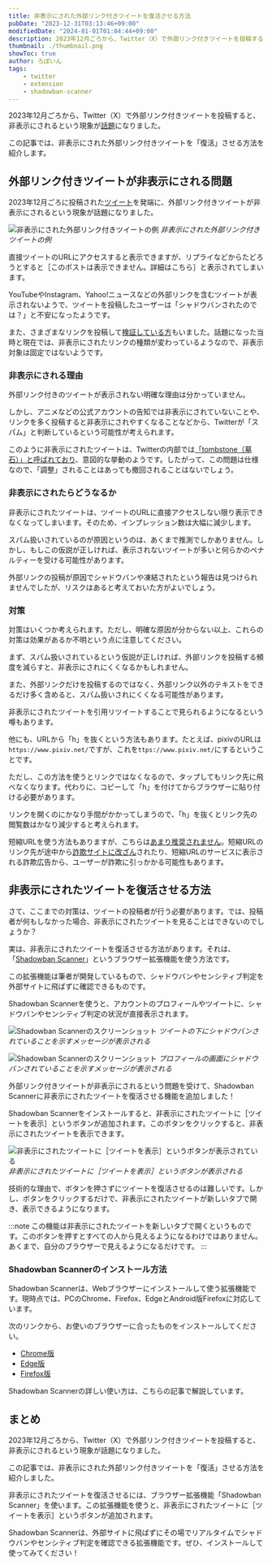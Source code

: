 ```yaml
---
title: 非表示にされた外部リンク付きツイートを復活させる方法
pubDate: "2023-12-31T03:13:46+09:00"
modifiedDate: "2024-01-01T01:04:44+09:00"
description: 2023年12月ごろから、Twitter（X）で外部リンク付きツイートを投稿すると、非表示にされるという現象が話題になりました。この記事では、非表示にされた外部リンク付きツイートを「復活」させる方法を紹介します。
thumbnail: ./thumbnail.png
showToc: true
author: ろぼいん
tags:
    - twitter
    - extension
    - shadowban-scanner
---
```



2023年12月ごろから、Twitter（X）で外部リンク付きツイートを投稿すると、非表示にされるという現象が[話題](https://togetter.com/li/2276996)になりました。

この記事では、非表示にされた外部リンク付きツイートを「復活」させる方法を紹介します。

## 外部リンク付きツイートが非表示にされる問題

2023年12月ごろに投稿された[ツイート](https://twitter.com/takatoh_life/status/1734064949876674572)を発端に、外部リンク付きツイートが非表示にされるという現象が話題になりました。

![非表示にされた外部リンク付きツイートの例](./image.png)
*非表示にされた外部リンク付きツイートの例*

直接ツイートのURLにアクセスすると表示できますが、リプライなどからたどろうとすると［このポストは表示できません。詳細はこちら］と表示されてしまいます。

YouTubeやInstagram、Yahoo!ニュースなどの外部リンクを含むツイートが表示されないようで、ツイートを投稿したユーザーは「シャドウバンされたのでは？」と不安になったようです。

また、さまざまなリンクを投稿して[検証している方](https://twitter.com/999cc/status/1735684862177398990)もいました。話題になった当時と現在では、非表示にされたリンクの種類が変わっているようなので、非表示対象は固定ではないようです。

### 非表示にされる理由

外部リンク付きのツイートが表示されない明確な理由は分かっていません。

しかし、アニメなどの公式アカウントの告知では非表示にされていないことや、リンクを多く投稿すると非表示にされやすくなることなどから、Twitterが「スパム」と判断しているという可能性が考えられます。

このように非表示にされたツイートは、Twitterの内部では[「tombstone（墓石）」と呼ばれており](https://0115765.com/archives/50433)、意図的な挙動のようです。したがって、この問題は仕様なので、「調整」されることはあっても撤回されることはないでしょう。

### 非表示にされたらどうなるか

非表示にされたツイートは、ツイートのURLに直接アクセスしない限り表示できなくなってしまいます。そのため、インプレッション数は大幅に減少します。

スパム扱いされているのが原因というのは、あくまで推測でしかありません。しかし、もしこの仮説が正しければ、表示されないツイートが多いと何らかのペナルティーを受ける可能性があります。

外部リンクの投稿が原因でシャドウバンや凍結されたという報告は見つけられませんでしたが、リスクはあると考えておいた方がよいでしょう。

### 対策

対策はいくつか考えられます。ただし、明確な原因が分からない以上、これらの対策は効果があるか不明という点に注意してください。

まず、スパム扱いされているという仮説が正しければ、外部リンクを投稿する頻度を減らすと、非表示にされにくくなるかもしれません。

また、外部リンクだけを投稿するのではなく、外部リンク以外のテキストをできるだけ多く含めると、スパム扱いされにくくなる可能性があります。

非表示にされたツイートを引用リツイートすることで見られるようになるという噂もあります。

他にも、URLから「h」を抜くという方法もあります。たとえば、pixivのURLは`https://www.pixiv.net/`ですが、これを`ttps://www.pixiv.net/`にするということです。

ただし、この方法を使うとリンクではなくなるので、タップしてもリンク先に飛べなくなります。代わりに、コピーして「h」を付けてからブラウザーに貼り付ける必要があります。

リンクを開くのにかなり手間がかかってしまうので、「h」を抜くとリンク先の閲覧数はかなり減少すると考えられます。

短縮URLを使う方法もありますが、こちらは[あまり推奨されません](https://gigazine.net/news/20210614-link-shortener/)。短縮URLのリンク先が途中から[詐欺サイトに改ざん](https://www.itmedia.co.jp/news/articles/2311/15/news194.html)されたり、短縮URLのサービスに表示される詐欺広告から、ユーザーが詐欺に引っかかる可能性もあります。

## 非表示にされたツイートを復活させる方法

さて、ここまでの対策は、ツイートの投稿者が行う必要があります。では、投稿者が何もしなかった場合、非表示にされたツイートを見ることはできないのでしょうか？

実は、非表示にされたツイートを復活させる方法があります。それは、「[Shadowban Scanner](https://shadowban-scanner.roboin.io/)」というブラウザー拡張機能を使う方法です。

この拡張機能は筆者が開発しているもので、シャドウバンやセンシティブ判定を外部サイトに飛ばずに確認できるものです。

Shadowban Scannerを使うと、アカウントのプロフィールやツイートに、シャドウバンやセンシティブ判定の状況が直接表示されます。

![Shadowban Scannerのスクリーンショット](./screenshot2_ja.png)
*ツイートの下にシャドウバンされていることを示すメッセージが表示される*

![Shadowban Scannerのスクリーンショット](./screenshot1_ja.png)
*プロフィールの画面にシャドウバンされていることを示すメッセージが表示される*

外部リンク付きツイートが非表示にされるという問題を受けて、Shadowban Scannerに非表示にされたツイートを復活させる機能を追加しました！

Shadowban Scannerをインストールすると、非表示にされたツイートに［ツイートを表示］というボタンが追加されます。このボタンをクリックすると、非表示にされたツイートを表示できます。

![非表示にされたツイートに［ツイートを表示］というボタンが表示されている](./screenshot3_ja.png)
*非表示にされたツイートに［ツイートを表示］というボタンが表示される*

技術的な理由で、ボタンを押さずにツイートを復活させるのは難しいです。しかし、ボタンをクリックするだけで、非表示にされたツイートが新しいタブで開き、表示できるようになります。

:::note
この機能は非表示にされたツイートを新しいタブで開くというものです。このボタンを押すとすべての人から見えるようになるわけではありません。あくまで、自分のブラウザーで見えるようになるだけです。
:::

### Shadowban Scannerのインストール方法

Shadowban Scannerは、Webブラウザーにインストールして使う拡張機能です。現時点では、PCのChrome、Firefox、EdgeとAndroid版Firefoxに対応しています。

次のリンクから、お使いのブラウザーに合ったものをインストールしてください。

- [Chrome版](https://chrome.google.com/webstore/detail/enlganfikppbjhabhkkilafmkhifadjd/)
- [Edge版](https://microsoftedge.microsoft.com/addons/detail/shadowban-scanner/kfeecmboomhggeeceipnbbdjmhjoccbl)
- [Firefox版](https://addons.mozilla.org/firefox/addon/shadowban-scanner/)

Shadowban Scannerの詳しい使い方は、こちらの記事で解説しています。

<ArticleCard link="/article/2023/09/30/detect-twitter-shadowban/" />

## まとめ

2023年12月ごろから、Twitter（X）で外部リンク付きツイートを投稿すると、非表示にされるという現象が話題になりました。

この記事では、非表示にされた外部リンク付きツイートを「復活」させる方法を紹介しました。

非表示にされたツイートを復活させるには、ブラウザー拡張機能「Shadowban Scanner」を使います。この拡張機能を使うと、非表示にされたツイートに［ツイートを表示］というボタンが追加されます。

Shadowban Scannerは、外部サイトに飛ばずにその場でリアルタイムでシャドウバンやセンシティブ判定を確認できる拡張機能です。ぜひ、インストールして使ってみてください！
